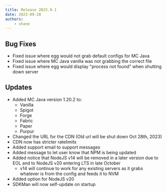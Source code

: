 ```yaml
---
title: Release 2023.9.1
date: 2023-09-28
authors:
    - shane
---    
```


## Bug Fixes
- Fixed issue where egg would not grab default configs for MC Java
- Fixed issue where MC Java vanilla was not grabbing the correct file
- Fixed issue where egg would display "process not found" when shutting down server

## Updates
- Added MC Java version 1.20.2 to:
    - Vanilla
    - Spigot
    - Forge
    - Fabric
    - Paper
    - Purpur
- Changed the URL for the CDN (Old url will be shut down Oct 28th, 2023)
- CDN now has stricter ratelimits
- Added support email to support messages
- Added message to let user know that NPM is being updated
- Added notice that NodeJS v14 will be removed in a later version due to EOL and to NodeJS v20 entering LTS in late October
    - v14 will continue to work for any existing servers as it grabs whatever is from the config and feeds it to NVM
- Added option for NodeJS v20
- SDKMan will now self-update on startup 
